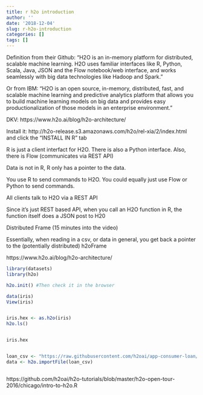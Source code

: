 ```yaml
---
title: r h2o introduction
author: ''
date: '2018-12-04'
slug: r-h2o-introduction
categories: []
tags: []
---
```


Definition from their Github:
"H2O is an in-memory platform for distributed, scalable machine learning. H2O uses familiar interfaces like R, Python, Scala, Java, JSON and the Flow notebook/web interface, and works seamlessly with big data technologies like Hadoop and Spark."

Or from IBM: "H2O is an open source, in-memory, distributed, fast, and scalable machine learning and predictive analytics platform that allows you to build machine learning models on big data and provides easy productionalization of those models in an enterprise environment."

DKV: https://www.h2o.ai/blog/h2o-architecture/

Install it: http://h2o-release.s3.amazonaws.com/h2o/rel-xia/2/index.html and click the "INSTALL IN R" tab

R is just a client interfact for H2O. There is also a Python interface. Also, there is Flow (communicates via REST API)

Data is not in R, R only has a pointer to the data.

You use R to send commands to H2O. You could equally just use Flow or Python to send commands.

All clients talk to H2O via a REST API

Since it's just REST based API, when you call an H2O function in R, the function itself does a JSON post to H20

Distributed Frame (15 minutes into the video)

Essentially, when reading in a csv, or data in general, you get back a pointer to the (potentially distributed) h2oFrame


https://www.h2o.ai/blog/h2o-architecture/

```r
library(datasets)
library(h2o)

h2o.init() #Then check it in the browser

data(iris)
View(iris)


iris.hex <- as.h2o(iris)  
h2o.ls()


iris.hex


loan_csv <- "https://raw.githubusercontent.com/h2oai/app-consumer-loan/master/data/loan.csv"
data <- h2o.importFile(loan_csv)  



```

https://github.com/h2oai/h2o-tutorials/blob/master/h2o-open-tour-2016/chicago/intro-to-h2o.R